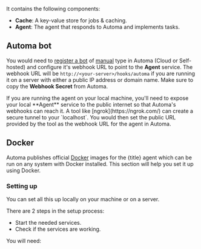 It contains the following components:

- **Cache**: A key-value store for jobs & caching.
- **Agent**: The agent that responds to Automa and implements tasks.

## Automa bot

You would need to [register a bot](/bot-development/registration) of [manual](/bots/types#manual) type in Automa (Cloud or Self-hosted) and configure it's webhook URL to point to the **Agent** service. The webhook URL will be `http://<your-server>/hooks/automa` if you are running it on a server with either a public IP address or domain name. Make sure to copy the **Webhook Secret** from Automa.

<Note>
  If you are running the agent on your local machine, you'll need to expose your
  local **Agent** service to the public internet so that Automa's webhooks can
  reach it. A tool like [ngrok](https://ngrok.com/) can create a secure tunnel
  to your `localhost`. You would then set the public URL provided by the tool as
  the webhook URL for the agent in Automa.
</Note>

## Docker

Automa publishes official [Docker](https://www.docker.com) images for the {title} agent which can be run on any system with Docker installed. This section will help you set it up using Docker.

### Setting up

You can set all this up locally on your machine or on a server.

There are 2 steps in the setup process:

- Start the needed services.
- Check if the services are working.

You will need:
